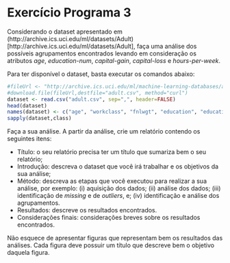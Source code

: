 Exercício Programa 3
========================================================

Considerando o dataset apresentado em (http://archive.ics.uci.edu/ml/datasets/Adult)[http://archive.ics.uci.edu/ml/datasets/Adult], faça uma análise dos possíveis agrupamentos encontrados levando em consideração os atributos _age_, _education-num_, _capital-gain_, _capital-loss_ e _hours-per-week_.

Para ter disponível o dataset, basta executar os comandos abaixo:

```r
#fileUrl <- "http://archive.ics.uci.edu/ml/machine-learning-databases/adult/adult.data"
#download.file(fileUrl,destfile="adult.csv", method="curl")
dataset <- read.csv("adult.csv", sep=",", header=FALSE)
head(dataset)
names(dataset) <- c("age", "workclass", "fnlwgt", "education", "education_num", "marital_status", "occupation", "relationship", "race", "sex", "capital_gain", "capital_loss", "hours_per_week", "native_country", "class")
sapply(dataset,class)
```

Faça a sua análise. A partir da análise, crie um relatório contendo os seguintes itens: 

* Título: o seu relatório precisa ter um título que sumariza bem o seu relatório;
* Introdução: descreva o dataset que você irá trabalhar e os objetivos da sua análise;
* Método: descreva as etapas que você executou para realizar a sua análise, por exemplo: (i) aquisição dos dados; (ii) análise dos dados; (iii) identificação de _missing_ e de _outliers_, e; (iv) identificação e análise dos agrupamentos.
* Resultados: descreve os resultados encontrados.
* Considerações finais: considerações breves sobre os resultados encontrados.

Não esquece de apresentar figuras que representam bem os resultados das análises. Cada figura deve possuir um título que descreve bem o objetivo daquela figura.